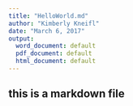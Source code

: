 ```yaml
---
title: "HelloWorld.md"
author: "Kimberly Kneifl"
date: "March 6, 2017"
output:
  word_document: default
  pdf_document: default
  html_document: default
---
```


## this is a markdown file


